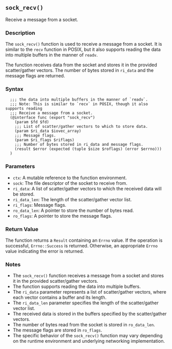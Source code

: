 ## `sock_recv()`

Receive a message from a socket.

### Description

The `sock_recv()` function is used to receive a message from a socket. It is similar to the `recv` function in POSIX, but it also supports reading the data into multiple buffers in the manner of `readv`.

The function receives data from the socket and stores it in the provided scatter/gather vectors. The number of bytes stored in `ri_data` and the message flags are returned.

### Syntax

```ebnf
  ;;; the data into multiple buffers in the manner of `readv`.
  ;;; Note: This is similar to `recv` in POSIX, though it also supports reading
  ;;; Receive a message from a socket.
  (@interface func (export "sock_recv")
    (param $fd $fd)
    ;;; List of scatter/gather vectors to which to store data.
    (param $ri_data $iovec_array)
    ;;; Message flags.
    (param $ri_flags $riflags)
    ;;; Number of bytes stored in ri_data and message flags.
    (result $error (expected (tuple $size $roflags) (error $errno)))
  )
```
### Parameters

- `ctx`: A mutable reference to the function environment.
- `sock`: The file descriptor of the socket to receive from.
- `ri_data`: A list of scatter/gather vectors to which the received data will be stored.
- `ri_data_len`: The length of the scatter/gather vector list.
- `ri_flags`: Message flags.
- `ro_data_len`: A pointer to store the number of bytes read.
- `ro_flags`: A pointer to store the message flags.

### Return Value

The function returns a `Result` containing an `Errno` value. If the operation is successful, `Errno::Success` is returned. Otherwise, an appropriate `Errno` value indicating the error is returned.

### Notes

- The `sock_recv()` function receives a message from a socket and stores it in the provided scatter/gather vectors.
- The function supports reading the data into multiple buffers.
- The `ri_data` parameter represents a list of scatter/gather vectors, where each vector contains a buffer and its length.
- The `ri_data_len` parameter specifies the length of the scatter/gather vector list.
- The received data is stored in the buffers specified by the scatter/gather vectors.
- The number of bytes read from the socket is stored in `ro_data_len`.
- The message flags are stored in `ro_flags`.
- The specific behavior of the `sock_recv()` function may vary depending on the runtime environment and underlying networking implementation.
